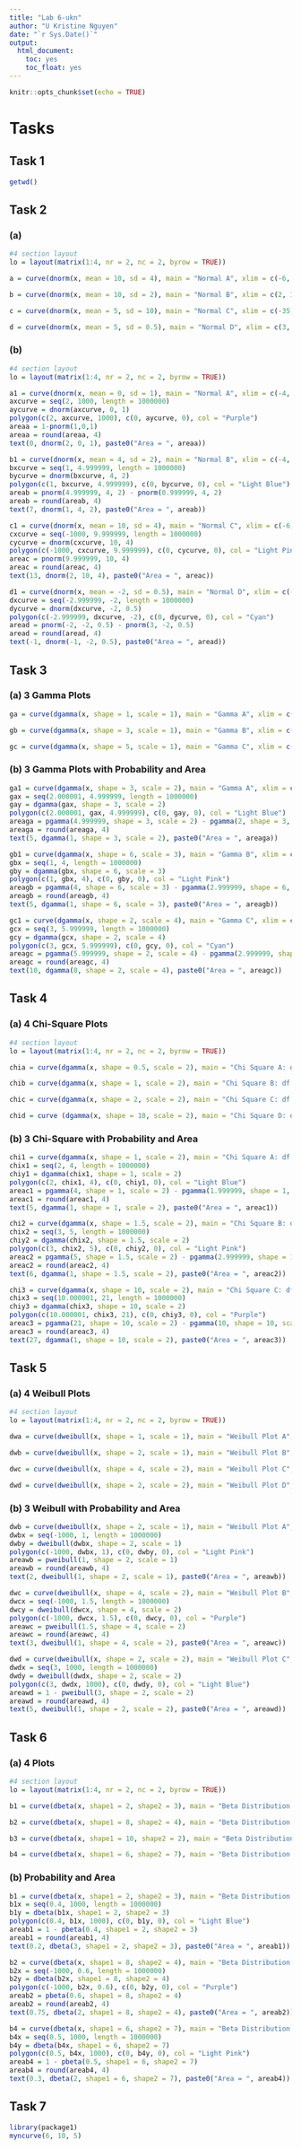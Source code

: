```yaml
---
title: "Lab 6-ukn"
author: "U Kristine Nguyen"
date: "`r Sys.Date()`"
output: 
  html_document:
    toc: yes
    toc_float: yes
---
```


```r
knitr::opts_chunk$set(echo = TRUE)
```

# Tasks

## Task 1

```r
getwd()
```

## Task 2

### (a)

```r
#4 section layout
lo = layout(matrix(1:4, nr = 2, nc = 2, byrow = TRUE))

a = curve(dnorm(x, mean = 10, sd = 4), main = "Normal A", xlim = c(-6, 26))

b = curve(dnorm(x, mean = 10, sd = 2), main = "Normal B", xlim = c(2, 18))

c = curve(dnorm(x, mean = 5, sd = 10), main = "Normal C", xlim = c(-35, 45))

d = curve(dnorm(x, mean = 5, sd = 0.5), main = "Normal D", xlim = c(3, 7))
```

### (b)

```r
#4 section layout
lo = layout(matrix(1:4, nr = 2, nc = 2, byrow = TRUE))

a1 = curve(dnorm(x, mean = 0, sd = 1), main = "Normal A", xlim = c(-4, 4))
axcurve = seq(2, 1000, length = 1000000)
aycurve = dnorm(axcurve, 0, 1)
polygon(c(2, axcurve, 1000), c(0, aycurve, 0), col = "Purple")
areaa = 1-pnorm(1,0,1)
areaa = round(areaa, 4)
text(0, dnorm(2, 0, 1), paste0("Area = ", areaa))

b1 = curve(dnorm(x, mean = 4, sd = 2), main = "Normal B", xlim = c(-4, 12))
bxcurve = seq(1, 4.999999, length = 1000000)
bycurve = dnorm(bxcurve, 4, 2)
polygon(c(1, bxcurve, 4.999999), c(0, bycurve, 0), col = "Light Blue")
areab = pnorm(4.999999, 4, 2) - pnorm(0.999999, 4, 2)
areab = round(areab, 4)
text(7, dnorm(1, 4, 2), paste0("Area = ", areab))

c1 = curve(dnorm(x, mean = 10, sd = 4), main = "Normal C", xlim = c(-6, 26))
cxcurve = seq(-1000, 9.999999, length = 1000000)
cycurve = dnorm(cxcurve, 10, 4)
polygon(c(-1000, cxcurve, 9.999999), c(0, cycurve, 0), col = "Light Pink")
areac = pnorm(9.999999, 10, 4)
areac = round(areac, 4)
text(13, dnorm(2, 10, 4), paste0("Area = ", areac))

d1 = curve(dnorm(x, mean = -2, sd = 0.5), main = "Normal D", xlim = c(-4, 0))
dxcurve = seq(-2.999999, -2, length = 1000000)
dycurve = dnorm(dxcurve, -2, 0.5)
polygon(c(-2.999999, dxcurve, -2), c(0, dycurve, 0), col = "Cyan")
aread = pnorm(-2, -2, 0.5) - pnorm(3, -2, 0.5)
aread = round(aread, 4)
text(-1, dnorm(-1, -2, 0.5), paste0("Area = ", aread))
```

## Task 3

### (a) 3 Gamma Plots

```r
ga = curve(dgamma(x, shape = 1, scale = 1), main = "Gamma A", xlim = c(-0.1,3.5))

gb = curve(dgamma(x, shape = 3, scale = 1), main = "Gamma B", xlim = c(-0.3,10))

gc = curve(dgamma(x, shape = 5, scale = 1), main = "Gamma C", xlim = c(0,15))
```

### (b) 3 Gamma Plots with Probability and Area

```r
ga1 = curve(dgamma(x, shape = 3, scale = 2), main = "Gamma A", xlim = c(-0.2,20))
gax = seq(2.000001, 4.999999, length = 1000000)
gay = dgamma(gax, shape = 3, scale = 2)
polygon(c(2.000001, gax, 4.999999), c(0, gay, 0), col = "Light Blue")
areaga = pgamma(4.999999, shape = 3, scale = 2) - pgamma(2, shape = 3, scale = 2)
areaga = round(areaga, 4)
text(5, dgamma(1, shape = 3, scale = 2), paste0("Area = ", areaga))

gb1 = curve(dgamma(x, shape = 6, scale = 3), main = "Gamma B", xlim = c(0.2, 6))
gbx = seq(1, 4, length = 1000000)
gby = dgamma(gbx, shape = 6, scale = 3)
polygon(c(1, gbx, 4), c(0, gby, 0), col = "Light Pink")
areagb = pgamma(4, shape = 6, scale = 3) - pgamma(2.999999, shape = 6, scale = 3)
areagb = round(areagb, 4)
text(5, dgamma(1, shape = 6, scale = 3), paste0("Area = ", areagb))

gc1 = curve(dgamma(x, shape = 2, scale = 4), main = "Gamma C", xlim = c(-0.3,20))
gcx = seq(3, 5.999999, length = 1000000)
gcy = dgamma(gcx, shape = 2, scale = 4)
polygon(c(3, gcx, 5.999999), c(0, gcy, 0), col = "Cyan")
areagc = pgamma(5.999999, shape = 2, scale = 4) - pgamma(2.999999, shape = 2, scale = 4)
areagc = round(areagc, 4)
text(10, dgamma(0, shape = 2, scale = 4), paste0("Area = ", areagc))
```

## Task 4

### (a) 4 Chi-Square Plots

```r
#4 section layout
lo = layout(matrix(1:4, nr = 2, nc = 2, byrow = TRUE))

chia = curve(dgamma(x, shape = 0.5, scale = 2), main = "Chi Square A: df = 1", xlim = c(-1,3))

chib = curve(dgamma(x, shape = 1, scale = 2), main = "Chi Square B: df = 2", xlim = c(-1.5, 8))

chic = curve(dgamma(x, shape = 2, scale = 2), main = "Chi Square C: df = 4", xlim = c(-0.3,15))

chid = curve (dgamma(x, shape = 10, scale = 2), main = "Chi Square D: df = 20", xlim = c(3, 40))
```

### (b) 3 Chi-Square with Probability and Area

```r
chi1 = curve(dgamma(x, shape = 1, scale = 2), main = "Chi Square A: df = 2", xlim = c(-1.5,8))
chix1 = seq(2, 4, length = 1000000)
chiy1 = dgamma(chix1, shape = 1, scale = 2)
polygon(c(2, chix1, 4), c(0, chiy1, 0), col = "Light Blue")
areac1 = pgamma(4, shape = 1, scale = 2) - pgamma(1.999999, shape = 1, scale = 2)
areac1 = round(areac1, 4)
text(5, dgamma(1, shape = 1, scale = 2), paste0("Area = ", areac1))

chi2 = curve(dgamma(x, shape = 1.5, scale = 2), main = "Chi Square B: df = 3", xlim = c(-2, 10))
chix2 = seq(3, 5, length = 1000000)
chiy2 = dgamma(chix2, shape = 1.5, scale = 2)
polygon(c(3, chix2, 5), c(0, chiy2, 0), col = "Light Pink")
areac2 = pgamma(5, shape = 1.5, scale = 2) - pgamma(2.999999, shape = 1.5, scale = 2)
areac2 = round(areac2, 4)
text(6, dgamma(1, shape = 1.5, scale = 2), paste0("Area = ", areac2))

chi3 = curve(dgamma(x, shape = 10, scale = 2), main = "Chi Square C: df = 20", xlim = c(3,40))
chix3 = seq(10.000001, 21, length = 1000000)
chiy3 = dgamma(chix3, shape = 10, scale = 2)
polygon(c(10.000001, chix3, 21), c(0, chiy3, 0), col = "Purple")
areac3 = pgamma(21, shape = 10, scale = 2) - pgamma(10, shape = 10, scale = 2)
areac3 = round(areac3, 4)
text(27, dgamma(1, shape = 10, scale = 2), paste0("Area = ", areac3))
```

## Task 5

### (a) 4 Weibull Plots

```r
#4 section layout
lo = layout(matrix(1:4, nr = 2, nc = 2, byrow = TRUE))

dwa = curve(dweibull(x, shape = 1, scale = 1), main = "Weibull Plot A", xlim = c(-0.5,3))

dwb = curve(dweibull(x, shape = 2, scale = 1), main = "Weibull Plot B", xlim = c(-0.3, 3))

dwc = curve(dweibull(x, shape = 4, scale = 2), main = "Weibull Plot C", xlim = c(-0.5, 4))

dwd = curve(dweibull(x, shape = 2, scale = 2), main = "Weibull Plot D", xlim = c(-1, 7))
```

### (b) 3 Weibull with Probability and Area

```r
dwb = curve(dweibull(x, shape = 2, scale = 1), main = "Weibull Plot A", xlim = c(-0.3, 3))
dwbx = seq(-1000, 1, length = 1000000)
dwby = dweibull(dwbx, shape = 2, scale = 1)
polygon(c(-1000, dwbx, 1), c(0, dwby, 0), col = "Light Pink")
areawb = pweibull(1, shape = 2, scale = 1)
areawb = round(areawb, 4)
text(2, dweibull(1, shape = 2, scale = 1), paste0("Area = ", areawb))

dwc = curve(dweibull(x, shape = 4, scale = 2), main = "Weibull Plot B", xlim = c(-0.5, 4))
dwcx = seq(-1000, 1.5, length = 1000000)
dwcy = dweibull(dwcx, shape = 4, scale = 2)
polygon(c(-1000, dwcx, 1.5), c(0, dwcy, 0), col = "Purple")
areawc = pweibull(1.5, shape = 4, scale = 2)
areawc = round(areawc, 4)
text(3, dweibull(1, shape = 4, scale = 2), paste0("Area = ", areawc))

dwd = curve(dweibull(x, shape = 2, scale = 2), main = "Weibull Plot C", xlim = c(-1, 7))
dwdx = seq(3, 1000, length = 1000000)
dwdy = dweibull(dwdx, shape = 2, scale = 2)
polygon(c(3, dwdx, 1000), c(0, dwdy, 0), col = "Light Blue")
areawd = 1 - pweibull(3, shape = 2, scale = 2)
areawd = round(areawd, 4)
text(5, dweibull(1, shape = 2, scale = 2), paste0("Area = ", areawd))
```

## Task 6

### (a) 4 Plots

```r
#4 section layout
lo = layout(matrix(1:4, nr = 2, nc = 2, byrow = TRUE))

b1 = curve(dbeta(x, shape1 = 2, shape2 = 3), main = "Beta Distribution A", xlim = c(-0.2, 1.2))

b2 = curve(dbeta(x, shape1 = 8, shape2 = 4), main = "Beta Distribution B", xlim = c(-0.2, 1.2))

b3 = curve(dbeta(x, shape1 = 10, shape2 = 2), main = "Beta Distribution C", xlim = c(-0.2, 1.2))

b4 = curve(dbeta(x, shape1 = 6, shape2 = 7), main = "Beta Distribution D", xlim = c(-0.2, 1.2))
```

### (b) Probability and Area

```r
b1 = curve(dbeta(x, shape1 = 2, shape2 = 3), main = "Beta Distribution A", xlim = c(-0.2, 1.2))
b1x = seq(0.4, 1000, length = 1000000)
b1y = dbeta(b1x, shape1 = 2, shape2 = 3)
polygon(c(0.4, b1x, 1000), c(0, b1y, 0), col = "Light Blue")
areab1 = 1 - pbeta(0.4, shape1 = 2, shape2 = 3)
areab1 = round(areab1, 4)
text(0.2, dbeta(3, shape1 = 2, shape2 = 3), paste0("Area = ", areab1))

b2 = curve(dbeta(x, shape1 = 8, shape2 = 4), main = "Beta Distribution B", xlim = c(-0.2, 1.2))
b2x = seq(-1000, 0.6, length = 1000000)
b2y = dbeta(b2x, shape1 = 8, shape2 = 4)
polygon(c(-1000, b2x, 0.6), c(0, b2y, 0), col = "Purple")
areab2 = pbeta(0.6, shape1 = 8, shape2 = 4)
areab2 = round(areab2, 4)
text(0.75, dbeta(2, shape1 = 8, shape2 = 4), paste0("Area = ", areab2))

b4 = curve(dbeta(x, shape1 = 6, shape2 = 7), main = "Beta Distribution C", xlim = c(-0.2, 1.2))
b4x = seq(0.5, 1000, length = 1000000)
b4y = dbeta(b4x, shape1 = 6, shape2 = 7)
polygon(c(0.5, b4x, 1000), c(0, b4y, 0), col = "Light Pink")
areab4 = 1 - pbeta(0.5, shape1 = 6, shape2 = 7)
areab4 = round(areab4, 4)
text(0.3, dbeta(2, shape1 = 6, shape2 = 7), paste0("Area = ", areab4))
```

## Task 7

```r
library(package1)
myncurve(6, 10, 5)
```

